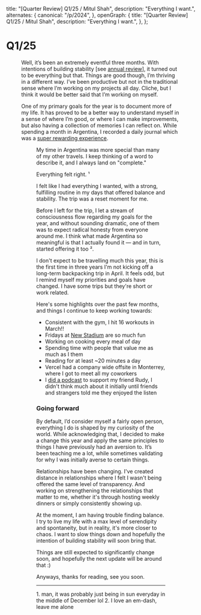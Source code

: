 
  title: "[Quarter Review] Q1/25 / Mitul Shah",
  description: "Everything I want.",
  alternates: {
    canonical: "/p/2024",
  },
  openGraph: {
    title: "[Quarter Review] Q1/25 / Mitul Shah",
    description: "Everything I want.",
  },
};

# Q1/25

<Figure
  src={steps}
  alt="Les Marches du Palais Versailles, Henri Le Sidaner – 1925"
  caption="Les Marches du Palais Versailles, Henri Le Sidaner – 1925"
/>

Well, it’s been an extremely eventful three months. With intentions of building stability [see [annual review](https://mitul.ca/p/2024)], it turned out to be everything but that. Things are good though, I’m thriving in a different way. I’ve been productive but not in the traditional sense where I’m working on my projects all day. Cliche, but I think it would be better said that I’m working on myself.

One of my primary goals for the year is to document more of my life. It has proved to be a better way to understand myself in a sense of where I’m good, or where I can make improvements, but also having a collection of memories I can reflect on. While spending a month in Argentina, I recorded a daily journal which was a [super rewarding experience](https://www.youtube.com/watch?v=J05WVHp5cJw&ab_channel=mitul).

<Figure src={yt} />

My time in Argentina was more special than many of my other travels. I keep thinking of a word to describe it, and I always land on "complete."

Everything felt right. ¹

I felt like I had everything I wanted, with a strong, fulfilling routine in my days that offered balance and stability. The trip was a reset moment for me.

Before I left for the trip, I let a stream of consciousness flow regarding my goals for the year, and without sounding dramatic, one of them was to expect radical honesty from everyone around me. I think what made Argentina so meaningful is that I actually found it — and in turn, started offering it too ².

I don't expect to be travelling much this year, this is the first time in three years I'm not kicking off a long-term backpacking trip in April. It feels odd, but I remind myself my priorities and goals have changed. I have some trips but they're short or work related.

Here's some highlights over the past few months, and things I continue to keep working towards:

- Consistent with the gym, I hit 16 workouts in March!!
- Fridays at [New Stadium](https://x.com/newsystems_/status/1887512072172241371) are so much fun
- Working on cooking every meal of day
- Spending time with people that value me as much as I them
- Reading for at least ~20 minutes a day
- Vercel had a company wide offsite in Monterrey, where I got to meet all my coworkers
- I [did a podcast](https://open.spotify.com/episode/3ZFlTNlsLa8e2nYINUG0UF?si=c207029fd02a4087) to support my friend Rudy, I didn't think much about it initially until friends and strangers told me they enjoyed the listen

### Going forward

By default, I’d consider myself a fairly open person, everything I do is shaped by my curiosity of the world. While acknowledging that, I decided to make a change this year and apply the same principles to things I have previously had an aversion to. It’s been teaching me a lot, while sometimes validating for why I was initially averse to certain things.

Relationships have been changing. I've created distance in relationships where I felt I wasn't being offered the same level of transparency. And working on strengthening the relationships that matter to me, whether it's through hosting weekly dinners or simply consistently showing up.

At the moment, I am having trouble finding balance. I try to live my life with a max level of serendipity and spontaneity, but in reality, it's more closer to chaos. I want to slow things down and hopefully the intention of building stability will soon bring that.

<Images />

Things are still expected to significantly change soon, and hopefully the next update will be around that :)

Anyways, thanks for reading, see you soon.

---

<SmallText>
  1. man, it was probably just being in sun everyday in the middle of December
  lol 
  2. I love an em-dash, leave me alone
</SmallText>
